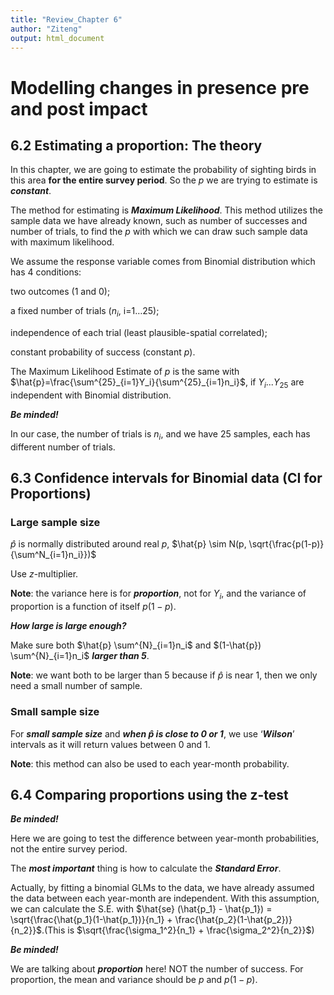 ```yaml
---
title: "Review_Chapter 6"
author: "Ziteng"
output: html_document
---
```


# Modelling changes in presence pre and post impact

## 6.2 Estimating a proportion: The theory

In this chapter, we are going to estimate the probability of sighting birds in this area **for the entire survey period**. So the *p* we are trying to estimate is ***constant***.

The method for estimating is ***Maximum Likelihood***. This method utilizes the sample data we have already known, such as number of successes and number of trials, to find the *p* with which we can draw such sample data with maximum likelihood.

We assume the response variable comes from Binomial distribution which has 4 conditions:

two outcomes (1 and 0);

a fixed number of trials ($n_i$, i=1...25);

independence of each trial (least plausible-spatial correlated);

constant probability of success (constant *p*).

The Maximum Likelihood Estimate of *p* is the same with $\hat{p}=\frac{\sum^{25}_{i=1}Y_i}{\sum^{25}_{i=1}n_i}$, if $Y_i...Y_{25}$ are independent with Binomial distribution.

***Be minded!***

In our case, the number of trials is $n_i$, and we have 25 samples, each has different number of trials.

## 6.3 Confidence intervals for Binomial data (CI for Proportions)

### Large sample size

$\hat{p}$ is normally distributed around real $p$, $\hat{p} \sim N(p, \sqrt{\frac{p(1-p)}{\sum^N_{i=1}n_i}})$

Use *z*-multiplier.

**Note**: the variance here is for ***proportion***, not for $Y_i$, and the variance of proportion is a function of itself $p(1-p)$.

***How large is large enough?***

Make sure both $\hat{p} \sum^{N}_{i=1}n_i$ and $(1-\hat{p}) \sum^{N}_{i=1}n_i$ ***larger than 5***.

**Note**: we want both to be larger than 5 because if $\hat{p}$ is near 1, then we only need a small number of sample.

### Small sample size

For ***small sample size*** and ***when $\hat{p}$ is close to 0 or 1***, we use '***Wilson***' intervals as it will return values between 0 and 1.


**Note**: this method can also be used to each year-month probability.

## 6.4 Comparing proportions using the z-test

***Be minded!***

Here we are going to test the difference between year-month probabilities, not the entire survey period.

The ***most important*** thing is how to calculate the ***Standard Error***.

Actually, by fitting a binomial GLMs to the data, we have already assumed the data between each year-month are independent. With this assumption, we can calculate the S.E. with $\hat{se} (\hat{p_1} - \hat{p_1}) = \sqrt{\frac{\hat{p_1}(1-\hat{p_1})}{n_1} + \frac{\hat{p_2}(1-\hat{p_2})}{n_2}}$.(This is $\sqrt{\frac{\sigma_1^2}{n_1} + \frac{\sigma_2^2}{n_2}}$) 

***Be minded!***

We are talking about ***proportion*** here! NOT the number of success. For proportion, the mean and variance should be $p$ and $p(1-p)$. 









